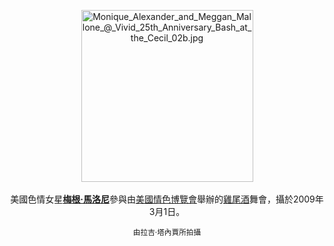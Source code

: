 <center>
[[File:Monique_Alexander_and_Meggan_Mallone_@_Vivid_25th_Anniversary_Bash_at_the_Cecil_02b.jpg|275px]]
<br><br>
美國色情女星'''[[梅根·馬洛尼|梅根·馬洛尼]]'''參與由[[美國情色博覽會|美國情色博覽會]]舉辦的[[雞尾酒|雞尾酒]]舞會，攝於2009年3月1日。
<p>
<small>由拉吉·塔內賈所拍攝</small>
</center>